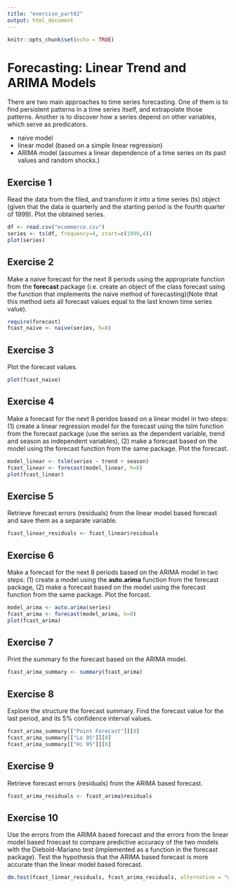 ```yaml
---
title: "exercise_part02"
output: html_document
---
```


```r
knitr::opts_chunk$set(echo = TRUE)
```

# Forecasting: Linear Trend and ARIMA Models 

There are two main approaches to time series forecasting. One of them is to find persistent patterns in a time series itself, and extrapolate those patterns. Another is to discover how a series depend on other variables, which serve as predicators. 

- naive model
- linear model (based on a simple linear regression)
- ARIMA model (assumes a linear dependence of a time series on its past values and random shocks.)

## Exercise 1

Read the data from the filed, and transform it into a time series (ts) object (given that the data is quarterly and the starting period is the fourth quarter of 1999). Plot the obtained series.

```r
df <- read.csv("ecommerce.csv")
series <- ts(df, frequency=4, start=c(1999,4))
plot(series)
```

## Exercise 2

Make a naive forecast for the next 8 periods using the appropriate function from the **forecast** package (i.e. create an object of the class forecast using the function that implements the naive method of forecasting)(Note thtat this method sets all forecast values equal to the last known time series value).

```r
require(forecast)
fcast_naive <- naive(series, h=8)
```

## Exercise 3

Plot the forecast values.

```r
plot(fcast_naive)
```

## Exercise 4 

Make a forecast for the next 8 peridos based on a linear model in two steps:
(1) create a linear regression model for the forecast using the tslm function from the forecast package (use the series as the dependent variable, trend and season as independent variables),
(2) make a forecast based on the model using the forecast function from the same package. Plot the forecast.

```r
model_linear <- tslm(series ~ trend + season)
fcast_linear <- forecast(model_linear, h=8)
plot(fcast_linear)
```

## Exercise 5

Retrieve forecast errors (residuals) from the linear model based forecast and save them as a separate variable. 

```r
fcast_linear_residuals <- fcast_linear$residuals
```

## Exercise 6

Make a forecast for the next 8 periods based on the ARIMA model in two steps:
(1) create a model using the **auto.arima** function from the forecast package, 
(2) make a forecast based on the model using the forecast function from the same package.
Plot the forcast.

```r
model_arima <- auto.arima(series)
fcast_arima <- forecast(model_arima, h=8)
plot(fcast_arima)
```

## Exercise 7 

Print the summary fo the forecast based on the ARIMA model.

```r
fcast_arima_summary <- summary(fcast_arima)
```

## Exercise 8

Explore the structure the forecast summary. Find the forecast value for the last period, and its 5% confidence interval values.

```r
fcast_arima_summary[["Point Forecast"]][8]
fcast_arima_summary[["Lo 95"]][8]
fcast_arima_summary[["Hi 95"]][8]
```

## Exercise 9

Retrieve forecast errors (residuals) from the ARIMA based forecast.

```r
fcast_arima_residuals <- fcast_arima$residuals
```

## Exercise 10

Use the errors from the ARIMA based forecast and the errors from the linear model based froecast to compare predictive accuracy of the two models with the Diebold-Mariano test (implemented as a function in the forecast package). Test the hypothesis that the ARIMA based forecast is more accurate than the linear model based forecast.

```r
dm.test(fcast_linear_residuals, fcast_arima_residuals, alternative = "greater")
```

